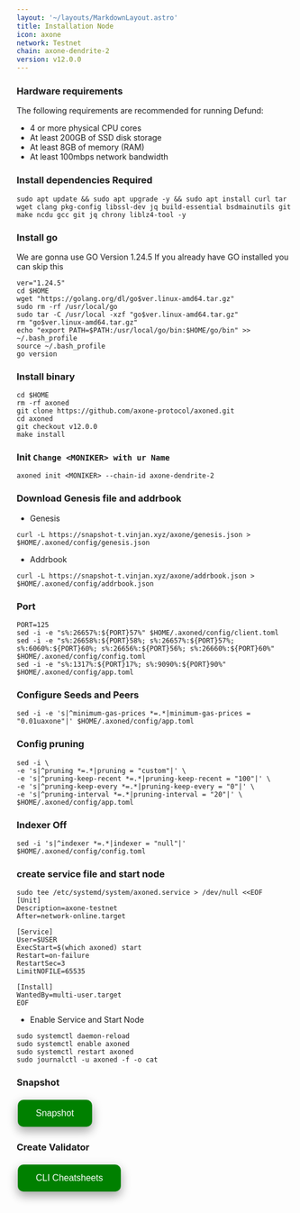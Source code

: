 ```yaml
---
layout: '~/layouts/MarkdownLayout.astro'
title: Installation Node
icon: axone
network: Testnet
chain: axone-dendrite-2
version: v12.0.0
---
```


### Hardware requirements

The following requirements are recommended for running Defund:

- 4 or more physical CPU cores
- At least 200GB of SSD disk storage
- At least 8GB of memory (RAM)
- At least 100mbps network bandwidth


### Install dependencies Required

```
sudo apt update && sudo apt upgrade -y && sudo apt install curl tar wget clang pkg-config libssl-dev jq build-essential bsdmainutils git make ncdu gcc git jq chrony liblz4-tool -y
```

### Install go

We are gonna use GO Version 1.24.5
If you already have GO installed you can skip this 

```
ver="1.24.5"
cd $HOME
wget "https://golang.org/dl/go$ver.linux-amd64.tar.gz"
sudo rm -rf /usr/local/go
sudo tar -C /usr/local -xzf "go$ver.linux-amd64.tar.gz"
rm "go$ver.linux-amd64.tar.gz"
echo "export PATH=$PATH:/usr/local/go/bin:$HOME/go/bin" >> ~/.bash_profile
source ~/.bash_profile
go version
```

### Install binary

```
cd $HOME
rm -rf axoned
git clone https://github.com/axone-protocol/axoned.git
cd axoned
git checkout v12.0.0
make install
```

### Init `Change <MONIKER> with ur Name`

```
axoned init <MONIKER> --chain-id axone-dendrite-2
```

### Download Genesis file and addrbook

- Genesis

```
curl -L https://snapshot-t.vinjan.xyz/axone/genesis.json > $HOME/.axoned/config/genesis.json
```
- Addrbook

```
curl -L https://snapshot-t.vinjan.xyz/axone/addrbook.json > $HOME/.axoned/config/addrbook.json
```
### Port

```
PORT=125
sed -i -e "s%:26657%:${PORT}57%" $HOME/.axoned/config/client.toml
sed -i -e "s%:26658%:${PORT}58%; s%:26657%:${PORT}57%; s%:6060%:${PORT}60%; s%:26656%:${PORT}56%; s%:26660%:${PORT}60%" $HOME/.axoned/config/config.toml
sed -i -e "s%:1317%:${PORT}17%; s%:9090%:${PORT}90%" $HOME/.axoned/config/app.toml
```

### Configure Seeds and Peers

```
sed -i -e 's|^minimum-gas-prices *=.*|minimum-gas-prices = "0.01uaxone"|' $HOME/.axoned/config/app.toml
```

### Config pruning

```
sed -i \
-e 's|^pruning *=.*|pruning = "custom"|' \
-e 's|^pruning-keep-recent *=.*|pruning-keep-recent = "100"|' \
-e 's|^pruning-keep-every *=.*|pruning-keep-every = "0"|' \
-e 's|^pruning-interval *=.*|pruning-interval = "20"|' \
$HOME/.axoned/config/app.toml
```
### Indexer Off
```
sed -i 's|^indexer *=.*|indexer = "null"|' $HOME/.axoned/config/config.toml
```

### create service file and start node

```
sudo tee /etc/systemd/system/axoned.service > /dev/null <<EOF
[Unit]
Description=axone-testnet
After=network-online.target

[Service]
User=$USER
ExecStart=$(which axoned) start
Restart=on-failure
RestartSec=3
LimitNOFILE=65535

[Install]
WantedBy=multi-user.target
EOF
```

- Enable Service and Start Node

```
sudo systemctl daemon-reload
sudo systemctl enable axoned
sudo systemctl restart axoned
sudo journalctl -u axoned -f -o cat
```

### Snapshot
<a href="https://service.vinjan.xyz/testnet/axone/snapshot" target="_blank">
  <button style="background-color: green; border: none; color: white; padding: 15px 32px; text-align: center; text-decoration: none; display: inline-block; font-size: 16px; margin: 4px 2px; cursor: pointer; border-radius: 10px; box-shadow: 0 8px 16px 0 rgba(0,0,0,0.2), 0 6px 20px 0 rgba(0,0,0,0.19);" onmouseover="this.style.boxShadow='0 0 0 4px rgba(0,255,0,0.5)'" onmouseout="this.style.boxShadow='0 8px 16px 0 rgba(0,0,0,0.2), 0 6px 20px 0 rgba(0,0,0,0.19)'">Snapshot</button>
</a>

### Create Validator
<a href="https://service.vinjan.xyz/testnet/axone/cheat" target="_blank">
  <button style="background-color: green; border: none; color: white; padding: 15px 32px; text-align: center; text-decoration: none; display: inline-block; font-size: 16px; margin: 4px 2px; cursor: pointer; border-radius: 10px; box-shadow: 0 8px 16px 0 rgba(0,0,0,0.2), 0 6px 20px 0 rgba(0,0,0,0.19);" onmouseover="this.style.boxShadow='0 0 0 4px rgba(0,255,0,0.5)'" onmouseout="this.style.boxShadow='0 8px 16px 0 rgba(0,0,0,0.2), 0 6px 20px 0 rgba(0,0,0,0.19)'">CLI Cheatsheets</button>
</a>
